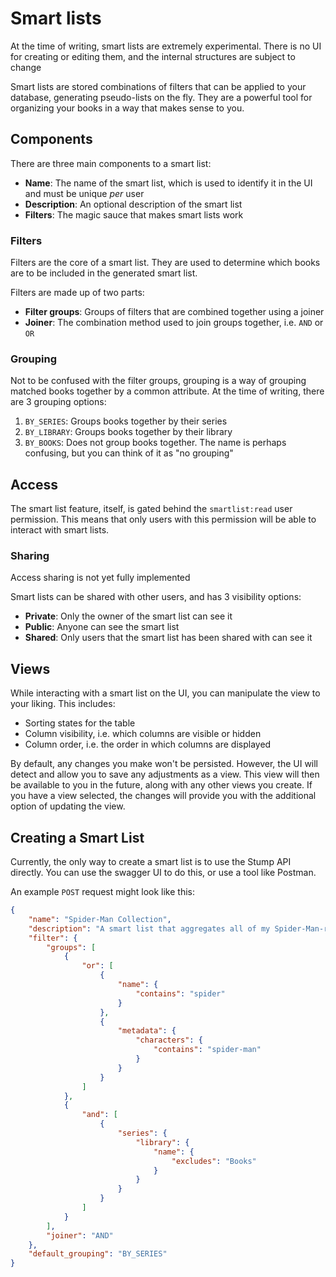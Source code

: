 
# Smart lists

<Callout emoji="🚧">
	At the time of writing, smart lists are extremely experimental. There is no UI for creating or
	editing them, and the internal structures are subject to change
</Callout>

Smart lists are stored combinations of filters that can be applied to your database, generating pseudo-lists on the fly. They are a powerful tool for organizing your books in a way that makes sense to you.

## Components

There are three main components to a smart list:

- **Name**: The name of the smart list, which is used to identify it in the UI and must be unique _per_ user
- **Description**: An optional description of the smart list
- **Filters**: The magic sauce that makes smart lists work

### Filters

Filters are the core of a smart list. They are used to determine which books are to be included in the generated smart list.

Filters are made up of two parts:

- **Filter groups**: Groups of filters that are combined together using a joiner
- **Joiner**: The combination method used to join groups together, i.e. `AND` or `OR`

### Grouping

Not to be confused with the filter groups, grouping is a way of grouping matched books together by a common attribute. At the time of writing, there are 3 grouping options:

1. `BY_SERIES`: Groups books together by their series
2. `BY_LIBRARY`: Groups books together by their library
3. `BY_BOOKS`: Does not group books together. The name is perhaps confusing, but you can think of it as "no grouping"

## Access

The smart list feature, itself, is gated behind the `smartlist:read` user permission. This means that only users with this permission will be able to interact with smart lists.

### Sharing

<Callout emoji="🚧">Access sharing is not yet fully implemented</Callout>

Smart lists can be shared with other users, and has 3 visibility options:

- **Private**: Only the owner of the smart list can see it
- **Public**: Anyone can see the smart list
- **Shared**: Only users that the smart list has been shared with can see it

## Views

While interacting with a smart list on the UI, you can manipulate the view to your liking. This includes:

- Sorting states for the table
- Column visibility, i.e. which columns are visible or hidden
- Column order, i.e. the order in which columns are displayed

By default, any changes you make won't be persisted. However, the UI will detect and allow you to save any adjustments as a view. This view will then be available to you in the future, along with any other views you create. If you have a view selected, the changes will provide you with the additional option of updating the view.

## Creating a Smart List

Currently, the only way to create a smart list is to use the Stump API directly. You can use the swagger UI to do this, or use a tool like Postman.

An example `POST` request might look like this:

```json
{
	"name": "Spider-Man Collection",
	"description": "A smart list that aggregates all of my Spider-Man-related comics into one place",
	"filter": {
		"groups": [
			{
				"or": [
					{
						"name": {
							"contains": "spider"
						}
					},
					{
						"metadata": {
							"characters": {
								"contains": "spider-man"
							}
						}
					}
				]
			},
			{
				"and": [
					{
						"series": {
							"library": {
								"name": {
									"excludes": "Books"
								}
							}
						}
					}
				]
			}
		],
		"joiner": "AND"
	},
	"default_grouping": "BY_SERIES"
}
```
